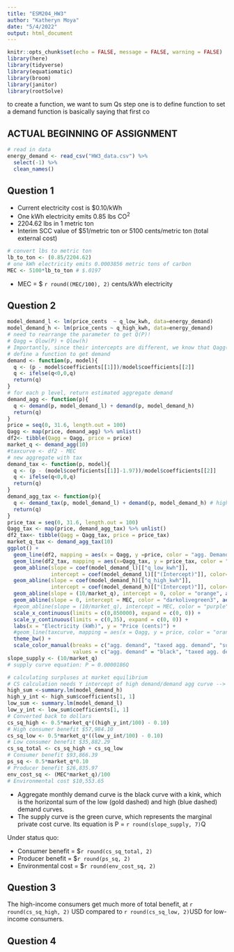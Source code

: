 ```yaml
---
title: "ESM204_HW3"
author: "Katheryn Moya"
date: "5/4/2022"
output: html_document
---
```


```r
knitr::opts_chunk$set(echo = FALSE, message = FALSE, warning = FALSE)
library(here)
library(tidyverse)
library(equatiomatic)
library(broom)
library(janitor)
library(rootSolve)
```

to create a function, we want to sum Qs
step one is to define function to set a demand
function is basically saying that first co


## ACTUAL BEGINNING OF ASSIGNMENT

```r
# read in data
energy_demand <- read_csv("HW3_data.csv") %>% 
  select(-1) %>% 
  clean_names()
```

## Question 1
- Current electricity cost is $0.10/kWh
- One kWh electricity emits 0.85 lbs CO^2^
- 2204.62 lbs in 1 metric ton 
- Interim SCC value of $51/metric ton or 5100 cents/metric ton (total external cost)

```r
# convert lbs to metric ton
lb_to_ton <- (0.85/2204.62) 
# one kWh electricity emits 0.0003856 metric tons of carbon
MEC <- 5100*lb_to_ton # $.0197
``` 

- MEC = $ `r round((MEC/100), 2)` cents/kWh electricity

## Question 2

```r
model_demand_l <- lm(price_cents  ~ q_low_kwh, data=energy_demand)
model_demand_h <- lm(price_cents ~ q_high_kwh, data=energy_demand)
# need to rearrange the parameter to get Q(P)! 
# Qagg = Qlow(P) + Qlow(h) 
# Importantly, since their intercepts are different, we know that Qagg(P) will have a kink. I include an ifelse() statement to take care of the kink.
# define a function to get demand
demand <- function(p, model){
  q <- (p - model$coefficients[[1]])/model$coefficients[[2]]
  q <- ifelse(q<0,0,q)
  return(q)
}
# for each p level, return estimated aggregate demand
demand_agg <- function(p){
  q <- demand(p, model_demand_l) + demand(p, model_demand_h)
  return(q)
}
price = seq(0, 31.6, length.out = 100)
Qagg <- map(price, demand_agg) %>% unlist()
df2<- tibble(Qagg = Qagg, price = price)
market_q <- demand_agg(10)
#taxcurve <- df2 - MEC
# new aggregate with tax 
demand_tax <- function(p, model){
  q <- (p - (model$coefficients[[1]]-1.97))/model$coefficients[[2]]
  q <- ifelse(q<0,0,q)
  return(q)
}
demand_agg_tax <- function(p){
  q <- demand_tax(p, model_demand_l) + demand(p, model_demand_h) # high consumers are not subjugated to the tax
  return(q)
}
price_tax = seq(0, 31.6, length.out = 100)
Qagg_tax <- map(price, demand_agg_tax) %>% unlist()
df2_tax<- tibble(Qagg = Qagg_tax, price = price_tax)
market_q_tax <- demand_agg_tax(10)
ggplot() +
  geom_line(df2, mapping = aes(x = Qagg, y =price, color = "agg. Demand")) +# Agg demand
  geom_line(df2_tax, mapping = aes(x=Qagg_tax, y = price_tax, color = "taxed agg. demand")) + #taxed agg demand
  geom_abline(slope = coef(model_demand_l)[["q_low_kwh"]], 
              intercept = coef(model_demand_l)[["(Intercept)"]], color="purple", linetype="twodash") + # Low consumer demand
  geom_abline(slope = coef(model_demand_h)[["q_high_kwh"]], 
              intercept = coef(model_demand_h)[["(Intercept)"]], color="steelblue", linetype="twodash") + # High consumer demand
  geom_abline(slope = (10/market_q), intercept = 0, color = "orange", aes(value = "supply")) + # supply curve
  geom_abline(slope = 0, intercept = MEC, color = "darkolivegreen3", aes(value = "MEC")) + # MEC
  #geom_abline(slope = (10/market_q), intercept = MEC, color = "purple") + #we need to delete this line because this is a tax on the consumer
  scale_x_continuous(limits = c(0,850000), expand = c(0, 0)) +
  scale_y_continuous(limits = c(0,35), expand = c(0, 0)) +
  labs(x = "Electricity (kWh)", y = "Price (cents)") +
  #geom_line(taxcurve, mapping = aes(x = Qagg, y = price, color = "orange"))+
  theme_bw() +
  scale_color_manual(breaks = c("agg. demand", "taxed agg. demand", "supply", "MEC", "low consumer demand", "high consumer demand"),
                     values = c("agg. demand" = "black", "taxed agg. demand" = "red", "supply" = "orange", "MEC" = "darkolivegreen3", "high consumer demand" = "steelblue", "low consumer demand" = "purple"))
slope_supply <- (10/market_q)
# supply curve equation: P = 0.0000186Q
```

```r
# calculating surpluses at market equilibrium
# CS calculation needs Y intercept of high demand/demand agg curve --> at 0 kWh, price would be $0.316
high_sum <-summary.lm(model_demand_h)
high_y_int <- high_sum$coefficients[1, 1] 
low_sum <- summary.lm(model_demand_l)
low_y_int <- low_sum$coefficients[1, 1]
# Converted back to dollars
cs_sq_high <- 0.5*market_q*((high_y_int/100) - 0.10)
# High consumer benefit $57,984.10
cs_sq_low <- 0.5*market_q*((low_y_int/100) - 0.10)
# Low consumer benefit $35,882.29
cs_sq_total <- cs_sq_high + cs_sq_low
# Consumer benefit $93,866.39
ps_sq <- 0.5*market_q*0.10
# Producer benefit $26,835.97
env_cost_sq <- (MEC*market_q)/100
# Environmental cost $10,553.65
```

- Aggregate monthly demand curve is the black curve with a kink, which is the horizontal sum of the low (gold dashed) and high (blue dashed) demand curves.
- The supply curve is the green curve, which represents the marginal private cost curve. Its equation is P = `r round(slope_supply, 7)`Q

Under status quo:

- Consumer benefit = $`r round(cs_sq_total, 2)` 
- Producer benefit = $`r round(ps_sq, 2)`
- Environmental cost = $`r round(env_cost_sq, 2)`

## Question 3

The high-income consumers get much more of total benefit, at `r round(cs_sq_high, 2)` USD compared to `r round(cs_sq_low, 2)`USD for low-income consumers.

## Question 4 

